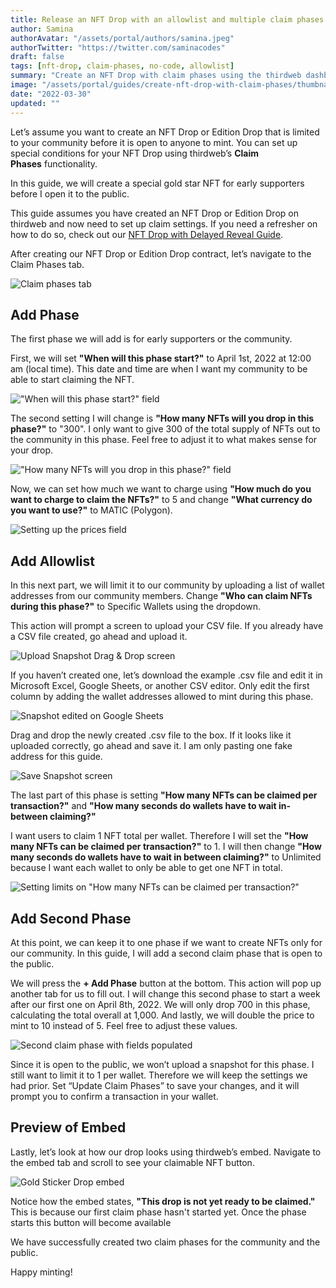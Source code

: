 ```yaml
---
title: Release an NFT Drop with an allowlist and multiple claim phases
author: Samina
authorAvatar: "/assets/portal/authors/samina.jpeg"
authorTwitter: "https://twitter.com/saminacodes"
draft: false
tags: [nft-drop, claim-phases, no-code, allowlist]
summary: "Create an NFT Drop with claim phases using the thirdweb dashboard"
image: "/assets/portal/guides/create-nft-drop-with-claim-phases/thumbnail.png"
date: "2022-03-30"
updated: ""
---
```


Let’s assume you want to create an NFT Drop or Edition Drop that is limited to your community before it is open to anyone to mint. You can set up special conditions for your NFT Drop using thirdweb’s **Claim Phases** functionality.

In this guide, we will create a special gold star NFT for early supporters before I open it to the public.

This guide assumes you have created an NFT Drop or Edition Drop on thirdweb and now need to set up claim settings. If you need a refresher on how to do so, check out our [NFT Drop with Delayed Reveal Guide](https://portal.thirdweb.com/guides/nft-drop-with-delayed-reveal).

After creating our NFT Drop or Edition Drop contract, let’s navigate to the Claim Phases tab.

![Claim phases tab](/assets/portal/guides/create-nft-drop-with-claim-phases/0.png)

## Add Phase

The first phase we will add is for early supporters or the community.

First, we will set **"When will this phase start?"** to April 1st, 2022 at 12:00 am (local time). This date and time are when I want my community to be able to start claiming the NFT.

!["When will this phase start?" field](/assets/portal/guides/create-nft-drop-with-claim-phases/1.png)

The second setting I will change is **"How many NFTs will you drop in this phase?"** to "300". I only want to give 300 of the total supply of NFTs out to the community in this phase. Feel free to adjust it to what makes sense for your drop.

!["How many NFTs will you drop in this phase?" field](/assets/portal/guides/create-nft-drop-with-claim-phases/2.png)

Now, we can set how much we want to charge using **"How much do you want to charge to claim the NFTs?"** to 5 and change **"What currency do you want to use?"** to MATIC (Polygon).

![Setting up the prices field](/assets/portal/guides/create-nft-drop-with-claim-phases/3.png)

## Add Allowlist

In this next part, we will limit it to our community by uploading a list of wallet addresses from our community members. Change **"Who can claim NFTs during this phase?"** to Specific Wallets using the dropdown.

This action will prompt a screen to upload your CSV file. If you already have a CSV file created, go ahead and upload it.

![Upload Snapshot Drag & Drop screen](/assets/portal/guides/create-nft-drop-with-claim-phases/4.png)

If you haven’t created one, let’s download the example .csv file and edit it in Microsoft Excel, Google Sheets, or another CSV editor. Only edit the first column by adding the wallet addresses allowed to mint during this phase.

![Snapshot edited on Google Sheets](/assets/portal/guides/create-nft-drop-with-claim-phases/5.png)

Drag and drop the newly created .csv file to the box. If it looks like it uploaded correctly, go ahead and save it. I am only pasting one fake address for this guide.

![Save Snapshot screen](/assets/portal/guides/create-nft-drop-with-claim-phases/6.png)

The last part of this phase is setting **"How many NFTs can be claimed per transaction?"** and **"How many seconds do wallets have to wait in-between claiming?"**

I want users to claim 1 NFT total per wallet. Therefore I will set the **"How many NFTs can be claimed per transaction?"** to 1. I will then change **"How many seconds do wallets have to wait in between claiming?"** to Unlimited because I want each wallet to only be able to get one NFT in total.

![Setting limits on "How many NFTs can be claimed per transaction?"](/assets/portal/guides/create-nft-drop-with-claim-phases/7.png)

## Add Second Phase

At this point, we can keep it to one phase if we want to create NFTs only for our community. In this guide, I will add a second claim phase that is open to the public.

We will press the **+ Add Phase** button at the bottom. This action will pop up another tab for us to fill out. I will change this second phase to start a week after our first one on April 8th, 2022. We will only drop 700 in this phase, calculating the total overall at 1,000. And lastly, we will double the price to mint to 10 instead of 5. Feel free to adjust these values.

![Second claim phase with fields populated](/assets/portal/guides/create-nft-drop-with-claim-phases/8.png)

Since it is open to the public, we won’t upload a snapshot for this phase. I still want to limit it to 1 per wallet. Therefore we will keep the settings we had prior.
Set “Update Claim Phases” to save your changes, and it will prompt you to confirm a transaction in your wallet.

## Preview of Embed

Lastly, let’s look at how our drop looks using thirdweb’s embed. Navigate to the embed tab and scroll to see your claimable NFT button.

![Gold Sticker Drop embed](/assets/portal/guides/create-nft-drop-with-claim-phases/9.png)

Notice how the embed states, **"This drop is not yet ready to be claimed."** This is because our first claim phase hasn't started yet. Once the phase starts this button will become available

We have successfully created two claim phases for the community and the public.

Happy minting!
